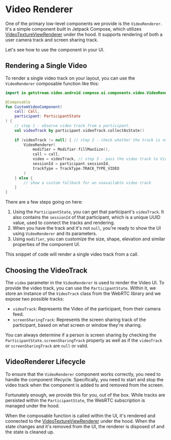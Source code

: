 # Video Renderer

One of the primary low-level components we provide is the `VideoRenderer`. It's a simple component built in Jetpack Compose, which utilizes [VideoTextureViewRenderer](https://getstream.github.io/webrtc-android/stream-webrtc-android-ui/io.getstream.webrtc.android.ui/-video-texture-view-renderer/index.html) under the hood. It supports rendering of both a user camera track and screen sharing track.

Let's see how to use the component in your UI.

## Rendering a Single Video

To render a single video track on your layout, you can use the `VideoRenderer` composable function like this:

```kotlin
import io.getstream.video.android.compose.ui.components.video.VideoRenderer

@Composable
fun CustomVideoComponent(
    call: Call,
    participant: ParticipantState
) {
    // step 1 - observe video track from a participant.
    val videoTrack by participant.videoTrack.collectAsState()
  
    if (videoTrack != null) { // step 2 - check whether the track is null or not.
        VideoRenderer(
            modifier = Modifier.fillMaxSize(),
            call = call,
            video = videoTrack, // step 3 - pass the video track to VideoRenderer to render the video
            sessionId = participant.sessionId,
            trackType = TrackType.TRACK_TYPE_VIDEO
        ) 
    } else {
        // show a custom fallback for an unavailable video track
    }
}
```

There are a few steps going on here:

1. Using the `ParticipantState`, you can get that participant's `videoTrack`. It also contains the `sessionId` of that participant, which is a unique UUID value, used to connect the tracks and rendering.
2. When you have the track and it's not `null`, you're ready to show the UI using `VideoRenderer` and its parameters.
3. Using `modifier`, you can customize the size, shape, elevation and similar properties of the component UI.

This snippet of code will render a single video track from a call.

## Choosing the VideoTrack

The `video` parameter in the `VideoRenderer` is used to render the Video UI. To provide the video track, you can use the `ParticipantState`. Within it, we store an instance of the `VideoTrack` class from the WebRTC library and we expose two possible tracks:

* `videoTrack`: Represents the Video of the participant, from their camera feed.
* `screenSharingTrack`: Represents the screen sharing track of the participant, based on what screen or window they're sharing.

You can always determine if a person is screen sharing by checking the `ParticipantState.screenSharingTrack` property as well as if the `videoTrack` or `screenSharingTrack` are `null` or valid.

## VideoRenderer Lifecycle

To ensure that the `VideoRenderer` component works correctly, you need to handle the component lifecycle. Specifically, you need to start and stop the video track when the component is added to and removed from the screen.

Fortunately enough, we provide this for you, out of the box. While tracks are persisted within the `ParticipantState`, the WebRTC subscription is managed under the hood.

When the composable function is called within the UI, it's rendered and connected to the [VideoTextureViewRenderer](https://getstream.github.io/webrtc-android/stream-webrtc-android-ui/io.getstream.webrtc.android.ui/-video-texture-view-renderer/index.html) under the hood. When the state changes and it's removed from the UI, the renderer is disposed of and the state is cleaned up.